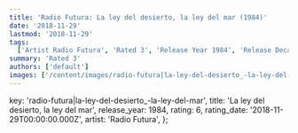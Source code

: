 ```yaml
---
title: 'Radio Futura: La ley del desierto, la ley del mar (1984)'
date: '2018-11-29'
lastmod: '2018-11-29'
tags:
  ['Artist Radio Futura', 'Rated 3', 'Release Year 1984', 'Release Decade 1980']
summary: 'Rated 3'
authors: ['default']
images: ['/content/images/radio-futura|la-ley-del-desierto_-la-ley-del-mar.jpg']
---
```


  key: 'radio-futura|la-ley-del-desierto_-la-ley-del-mar',
  title: 'La ley del desierto, la ley del mar',
  release_year: 1984,
  rating: 6,
  rating_date: '2018-11-29T00:00:00.000Z',
  artist: 'Radio Futura',
};

<MusicRating data={data} />
